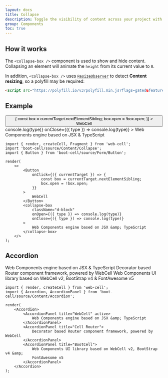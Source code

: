 ```yaml
---
layout: docs
title: Collapse
description: Toggle the visibility of content across your project with our Web components.
group: Components
toc: true
---
```




## How it works

The `<collapse-box />` component is used to show and hide content.
Collapsing an element will animate the `height` from its current value to `0`.

In addition, `<collapse-box />` uses [`ResizeObserver`][1] to detect **Content resizing**, so a polyfill may be required:

```HTML
<script src="https://polyfill.io/v3/polyfill.min.js?flags=gated&features=ResizeObserver"></script>
```

## Example

<Example>
    <Button
        onClick={({ currentTarget }) => {
            const box = currentTarget.nextElementSibling;
            box.open = !box.open;
        }}
    >
        WebCell
    </Button>
    <collapse-box
        className="d-block"
        onOpen={({ type }) => console.log(type)}
        onClose={({ type }) => console.log(type)}
    >
        Web Components engine based on JSX &amp; TypeScript
    </collapse-box>
</Example>

```TSX
import { render, createCell, Fragment } from 'web-cell';
import 'boot-cell/source/Content/Collapse';
import { Button } from 'boot-cell/source/Form/Button';

render(
    <>
        <Button
            onClick={({ currentTarget }) => {
                const box = currentTarget.nextElementSibling;
                box.open = !box.open;
            }}
        >
            WebCell
        </Button>
        <collapse-box
            className="d-block"
            onOpen={({ type }) => console.log(type)}
            onClose={({ type }) => console.log(type)}
        >
            Web Components engine based on JSX &amp; TypeScript
        </collapse-box>
    </>
);
```

## Accordion

<Example>
    <Accordion>
        <AccordionPanel title="WebCell" active>
            Web Components engine based on JSX &amp; TypeScript
        </AccordionPanel>
        <AccordionPanel title="Cell Router">
            Decorator based Router component framework, powered by WebCell
        </AccordionPanel>
        <AccordionPanel title="BootCell">
            Web Components UI library based on WebCell v2, BootStrap v4 &amp;
            FontAwesome v5
        </AccordionPanel>
    </Accordion>
</Example>

```TSX
import { render, createCell } from 'web-cell';
import { Accordion, AccordionPanel } from 'boot-cell/source/Content/Accordion';

render(
    <Accordion>
        <AccordionPanel title="WebCell" active>
            Web Components engine based on JSX &amp; TypeScript
        </AccordionPanel>
        <AccordionPanel title="Cell Router">
            Decorator based Router component framework, powered by WebCell
        </AccordionPanel>
        <AccordionPanel title="BootCell">
            Web Components UI library based on WebCell v2, BootStrap v4 &amp;
            FontAwesome v5
        </AccordionPanel>
    </Accordion>
);
```

[1]: https://developer.mozilla.org/en-US/docs/Web/API/ResizeObserver
